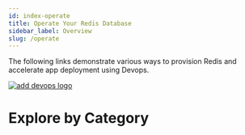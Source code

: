 ```yaml
---
id: index-operate
title: Operate Your Redis Database
sidebar_label: Overview
slug: /operate
---
```


The following links demonstrate various ways to provision Redis and accelerate app deployment using Devops.

<a href="https://redis.com/blog/why-devops-teams-love-redis-enterprise/">
<img src="/img/logos/devopslogo.jpg" alt="add devops logo" />
</a>

# Explore by Category

<div class="row">
    <div class="col">
        <RedisCard
            title="Continuous Integration and Deployment"
            description="Embed Redis into your CI-CD Process"
            page="/operate/continuous-integration-continuous-deployment"
            />
    </div>
 <div class="col">
     <RedisCard
        title="Observability"
        description="Observe key indicators critical to operating Redis"
        page="/operate/observability"
        />
  </div>
 <div class="col">
     <RedisCard
        title="Provisioning"
        description="Automate deployment and delivery of Redis to your organization"
        page="/operate/provisioning"
        />
  </div>

 <div class="col">
        <RedisCard
            title="Orchestration"
            description="Connect your containerized workloads to Redis"
            page="/operate/orchestration"
            />
    </div>
</div>



